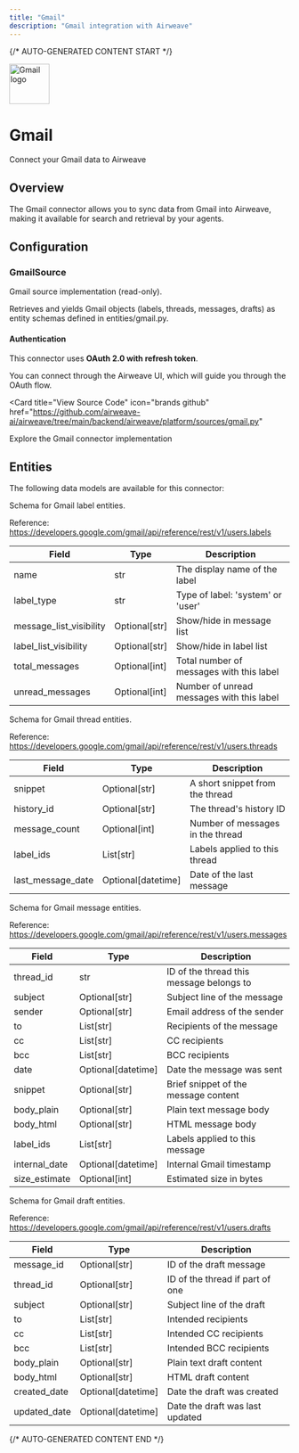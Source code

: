 ```yaml
---
title: "Gmail"
description: "Gmail integration with Airweave"
---
```


{/* AUTO-GENERATED CONTENT START */}



<div className="connector-header">
  <img src="icon.svg" alt="Gmail logo" width="72" height="72" className="connector-icon" />
  <div className="connector-info">
    <h1>Gmail</h1>
    <p>Connect your Gmail data to Airweave</p>
  </div>
</div>

## Overview

The Gmail connector allows you to sync data from Gmail into Airweave, making it available for search and retrieval by your agents.

## Configuration


### GmailSource

Gmail source implementation (read-only).

Retrieves and yields Gmail objects (labels, threads, messages, drafts)
as entity schemas defined in entities/gmail.py.

#### Authentication

This connector uses **OAuth 2.0 with refresh token**.

You can connect through the Airweave UI, which will guide you through the OAuth flow.


<Card
  title="View Source Code"
  icon="brands github"
  href="https://github.com/airweave-ai/airweave/tree/main/backend/airweave/platform/sources/gmail.py"
>
  Explore the Gmail connector implementation
</Card>

## Entities

The following data models are available for this connector:

<Accordion title="GmailLabelEntity">

Schema for Gmail label entities.

Reference: https://developers.google.com/gmail/api/reference/rest/v1/users.labels

| Field | Type | Description |
|-------|------|-------------|
| name | str | The display name of the label |
| label_type | str | Type of label: 'system' or 'user' |
| message_list_visibility | Optional[str] | Show/hide in message list |
| label_list_visibility | Optional[str] | Show/hide in label list |
| total_messages | Optional[int] | Total number of messages with this label |
| unread_messages | Optional[int] | Number of unread messages with this label |

</Accordion>
<Accordion title="GmailThreadEntity">

Schema for Gmail thread entities.

Reference: https://developers.google.com/gmail/api/reference/rest/v1/users.threads

| Field | Type | Description |
|-------|------|-------------|
| snippet | Optional[str] | A short snippet from the thread |
| history_id | Optional[str] | The thread's history ID |
| message_count | Optional[int] | Number of messages in the thread |
| label_ids | List[str] | Labels applied to this thread |
| last_message_date | Optional[datetime] | Date of the last message |

</Accordion>
<Accordion title="GmailMessageEntity">

Schema for Gmail message entities.

Reference: https://developers.google.com/gmail/api/reference/rest/v1/users.messages

| Field | Type | Description |
|-------|------|-------------|
| thread_id | str | ID of the thread this message belongs to |
| subject | Optional[str] | Subject line of the message |
| sender | Optional[str] | Email address of the sender |
| to | List[str] | Recipients of the message |
| cc | List[str] | CC recipients |
| bcc | List[str] | BCC recipients |
| date | Optional[datetime] | Date the message was sent |
| snippet | Optional[str] | Brief snippet of the message content |
| body_plain | Optional[str] | Plain text message body |
| body_html | Optional[str] | HTML message body |
| label_ids | List[str] | Labels applied to this message |
| internal_date | Optional[datetime] | Internal Gmail timestamp |
| size_estimate | Optional[int] | Estimated size in bytes |

</Accordion>
<Accordion title="GmailDraftEntity">

Schema for Gmail draft entities.

Reference: https://developers.google.com/gmail/api/reference/rest/v1/users.drafts

| Field | Type | Description |
|-------|------|-------------|
| message_id | Optional[str] | ID of the draft message |
| thread_id | Optional[str] | ID of the thread if part of one |
| subject | Optional[str] | Subject line of the draft |
| to | List[str] | Intended recipients |
| cc | List[str] | Intended CC recipients |
| bcc | List[str] | Intended BCC recipients |
| body_plain | Optional[str] | Plain text draft content |
| body_html | Optional[str] | HTML draft content |
| created_date | Optional[datetime] | Date the draft was created |
| updated_date | Optional[datetime] | Date the draft was last updated |

</Accordion>




{/* AUTO-GENERATED CONTENT END */}
